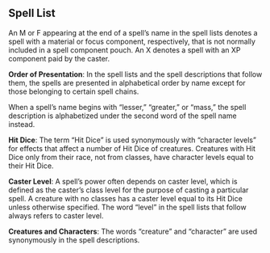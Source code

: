 
<a id="spell-list"></a><h2>Spell List</h2>
<p>An M or F appearing at the end of a spell&rsquo;s name in the
spell
lists denotes a spell with a material or focus component, respectively,
that is not normally included in a spell component pouch. An X denotes
a spell with an XP component paid by the caster.</p>
<a id="order-of-presentation"></a><p><b>Order of Presentation</b>: In the spell lists and the spell
descriptions that follow them, the spells are presented in alphabetical
order by name except for those belonging to certain spell chains.</p>
<p>When a spell&rsquo;s name begins with &ldquo;lesser,&rdquo;
&ldquo;greater,&rdquo; or
&ldquo;mass,&rdquo; the spell description is alphabetized under the
second word of
the spell name instead.</p>
<a id="hit-dice"></a><p><b>Hit Dice</b>: The term &ldquo;Hit Dice&rdquo; is used
synonymously with
&ldquo;character levels&rdquo; for effects that affect a number of Hit
Dice of
creatures. Creatures with Hit Dice only from their race, not from
classes, have character levels equal to their Hit Dice.</p>
<a id="caster-level"></a><p><b>Caster Level</b>: A spell&rsquo;s power often depends on
caster
level, which is defined as the caster&rsquo;s class level for the
purpose of
casting a particular spell. A creature with no classes has a caster
level equal to its Hit Dice unless otherwise specified. The word
&ldquo;level&rdquo; in the spell lists that follow always refers to
caster level.</p>
<a id="creatures-and-characters"></a><p><b>Creatures and Characters</b>: The words
&ldquo;creature&rdquo; and
&ldquo;character&rdquo; are used synonymously in the spell descriptions.</p>



